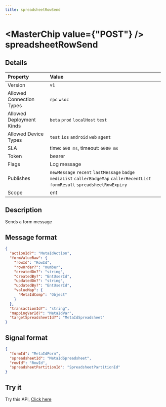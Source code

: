 ```yaml
---
title: spreadsheetRowSend
---
```



# <MasterChip value={"POST"} /> spreadsheetRowSend

## Details

| Property | Value | 
| :--- | :--- | 
| Version | `v1` |
| Allowed Connection Types | `rpc` `wsoc`  |
| Allowed Deployment Kinds | `beta` `prod` `localHost` `test`  |
| Allowed Device Types | `test` `ios` `android` `web` `agent`  |
| SLA | time: `600 ms`, timeout: `6000 ms` |
| Token | bearer |
| Flags | Log message |
| Publishes | `newMessage` `recent` `lastMessage` `badge` `mediaList` `callerBadgeMap` `callerRecentList` `formResult` `spreadsheetRowExpiry`  |
| Scope | ent |


## Description

Sends a form message

## Message format

```json copy
{
  "actionId?": "MetaIdAction",
  "formValueRaw": {
    "rowId": "RowId",
    "rowOrder?": "number",
    "createdOn?": "string",
    "createdBy?": "EntUserId",
    "updatedOn?": "string",
    "updatedBy?": "EntUserId",
    "valueMap": {
      "MetaIdComp": "Object"
    }
  },
  "transactionId?": "string",
  "mappingVarId?": "MetaIdVar",
  "targetSpreadsheetId?": "MetaIdSpreadsheet"
}
```

## Signal format

```json copy
{
  "formId": "MetaIdForm",
  "spreadsheetId": "MetaIdSpreadsheet",
  "rowId": "RowId",
  "spreadsheetPartitionId": "SpreadsheetPartitionId"
}
```

## Try it

Try this API, [Click here](https://web.neome.ai/api?path=ent_entMain_spreadsheetRowSend)

